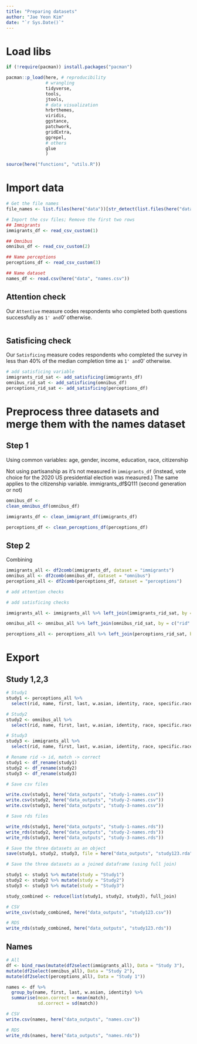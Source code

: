 ```yaml
---
title: "Preparing datasets" 
author: "Jae Yeon Kim"
date: "`r Sys.Date()`"
---
```


# Load libs 

```r
if (!require(pacman)) install.packages("pacman")

pacman::p_load(here, # reproducibility
               # wrangling 
               tidyverse, 
               tools, 
               jtools, 
               # data visualization 
               hrbrthemes,
               viridis, 
               ggstance, 
               patchwork,
               gridExtra,
               ggrepel,
               # others
               glue
               )

source(here("functions", "utils.R"))
```

# Import data 

```r
# Get the file names 
file_names <- list.files(here("data"))[str_detect(list.files(here("data")), "2021_")]
```

```r
# Import the csv files; Remove the first two rows                                         
## Immigrants
immigrants_df <- read_csv_custom(1)

## Omnibus 
omnibus_df <- read_csv_custom(2)

## Name perceptions 
perceptions_df <- read_csv_custom(3)

## Name dataset
names_df <- read.csv(here("data", "names.csv"))
```

## Attention check 

Our `Attentive` measure codes respondents who completed both questions successfully as `1' and `0' otherwise.

```r

```

## Satisficing check 

Our `Satisficing` measure codes respondents who completed the survey in less than 40\% of the median completion time as `1' and `0' otherwise. 

```r
# add satisficing variable 
immigrants_rid_sat <- add_satisficing(immigrants_df)
omnibus_rid_sat <- add_satisficing(omnibus_df)
perceptions_rid_sat <- add_satisficing(perceptions_df)
```

# Preprocess three datasets and merge them with the names dataset 

## Step 1 

Using common variables: age, gender, income, education, race, citizenship

Not using partisanship as it's not measured in `immigrants_df` (instead, vote choice for the 2020 US presidential election was measured.) The same applies to the citizenship variable. immigrants_df$Q111 (second generation or not)

```r
omnibus_df <- 
clean_omnibus_df(omnibus_df)

immigrants_df <- clean_immigrant_df(immigrants_df)

perceptions_df <- clean_perceptions_df(perceptions_df)
```

## Step 2 

Combining

```r
immigrants_all <- df2comb(immigrants_df, dataset = "immigrants")
omnibus_all <- df2comb(omnibus_df, dataset = "omnibus")
perceptions_all <- df2comb(perceptions_df, dataset = "perceptions")

# add attention checks 

# add satisficing checks 

immigrants_all <- immigrants_all %>% left_join(immigrants_rid_sat, by = c("rid" = "rid"))

omnibus_all <- omnibus_all %>% left_join(omnibus_rid_sat, by = c("rid" = "rid"))

perceptions_all <- perceptions_all %>% left_join(perceptions_rid_sat, by = c("rid" = "ResponseId"))
```

# Export 

## Study 1,2,3 

```r
# Study1 
study1 <- perceptions_all %>%
  select(rid, name, first, last, w.asian, identity, race, specific.race, citizen, education, education.ord, income, income.ord, match, satisficing) 

# Study2
study2 <- omnibus_all %>%
  select(rid, name, first, last, w.asian, identity, race, specific.race, citizen, education, education.ord, income, income.ord, match, res.age, res.male, res.income, res.edu, res.citizenship, res.race, satisficing)

# Study3
study3 <- immigrants_all %>%
  select(rid, name, first, last, w.asian, identity, race, specific.race, citizen, education, education.ord, income, income.ord, match, res.age, res.male, res.income, res.edu, res.citizenship, res.race, satisficing)

# Rename rid -> id, match -> correct 
study1 <- df_rename(study1)
study2 <- df_rename(study2)
study3 <- df_rename(study3)

# Save csv files 

write.csv(study1, here("data_outputs", "study-1-names.csv"))
write.csv(study2, here("data_outputs", "study-2-names.csv"))
write.csv(study3, here("data_outputs", "study-3-names.csv"))

# Save rds files 

write_rds(study1, here("data_outputs", "study-1-names.rds"))
write_rds(study2, here("data_outputs", "study-2-names.rds"))
write_rds(study3, here("data_outputs", "study-3-names.rds"))

# Save the three datasets as an object     
save(study1, study2, study3, file = here("data_outputs", "study123.rda"))

# Save the three datasets as a joined dataframe (using full join)

study1 <- study1 %>% mutate(study = "Study1")
study2 <- study2 %>% mutate(study = "Study2")
study3 <- study3 %>% mutate(study = "Study3")

study_combined <- reduce(list(study1, study2, study3), full_join)

# CSV
write_csv(study_combined, here("data_outputs", "study123.csv"))

# RDS
write_rds(study_combined, here("data_outputs", "study123.rds"))
```

## Names 

```r
# All 
df <- bind_rows(mutate(df2select(immigrants_all), Data = "Study 3"),
mutate(df2select(omnibus_all), Data = "Study 2"),
mutate(df2select(perceptions_all), Data = "Study 1"))

names <- df %>%
  group_by(name, first, last, w.asian, identity) %>%
  summarise(mean.correct = mean(match),
            sd.correct = sd(match))

# CSV
write.csv(names, here("data_outputs", "names.csv"))

# RDS
write_rds(names, here("data_outputs", "names.rds"))
```
